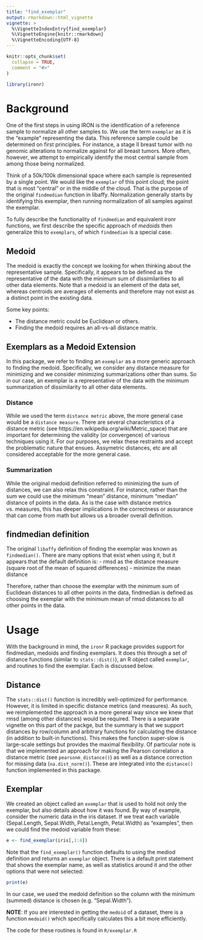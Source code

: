 ```yaml
---
title: "find_exemplar"
output: rmarkdown::html_vignette
vignette: >
  %\VignetteIndexEntry{find_exemplar}
  %\VignetteEngine{knitr::rmarkdown}
  %\VignetteEncoding{UTF-8}
---
```


```r
knitr::opts_chunk$set(
  collapse = TRUE,
  comment = "#>"
)
```

```r
library(ironr)
```

# Background

One of the first steps in using IRON is the identification of a reference
sample to normalize all other samples to. We use the term `exemplar` as
it is the "example" representing the data. This reference sample could be
determined on first principles. For instance, a stage II breast tumor with no
genomic alterations to normalize against for all breast tumors. More often,
however, we attempt to empirically identify the most central sample from among those
being normalized.

Think of a 50k/100k dimensional space where each sample is represented by a
single point. We would like the `exemplar` of this point cloud; the point that
is most "central" or in the middle of the cloud. That is the purpose of the
original `findmedian` function in libaffy. Normalization generally starts by
identifying this exemplar, then running normalization of all samples against 
the exemplar.

To fully describe the functionality of `findmedian` and equivalent ironr functions,
we first describe the specific approach of *medoids* then generalize this to
`exemplars`, of which `findmedian` is a special case.

## Medoid
The medoid is exactly the concept we looking for when thinking about the representative
sample. Specifically, it appears to be defined as the representative of the data with
the minimum sum of dissimilarities to all other data elements. Note that a medoid
is an element of the data set, whereas centroids are averages of elements and therefore
may not exist as a distinct point in the existing data. 

Some key points:

- The distance metric could be Euclidean or others.
- Finding the medoid requires an all-vs-all distance matrix.

## Exemplars as a Medoid Extension
In this package, we refer to finding an `exemplar` as a more generic approach to
finding the medoid. Specifically, we consider any distance measure for minimizing
and we consider minimizing summarizations other than sums. So in our case, an
exemplar is a representative of the data with the minimum summarization of dissimilarity
to all other data elements. 

### Distance
While we used the term `distance metric` above,
the more general case would be a `distance measure`. There are several characteristics
of a distance metric (see https://en.wikipedia.org/wiki/Metric_space) that are important
for determining the validity (or convergence) of various techniques using it. For
our purposes, we relax these restraints and accept the problematic nature that ensues.
Assymetric distances, etc are all considered acceptable for the more general case.

### Summarization
While the original medoid definition referred to minimizing the sum of distances,
we can also relax this constraint. For instance, rather than the sum we could use
the minimum "mean" distance, minimum "median" distance of points in the data. As
is the case with distance metrics vs. measures, this has deeper implications in the
correctness or assurance that can come from math but allows us a broader overall definition.


## findmedian definition
The original `libaffy` definition of finding the exemplar was known as `findmedian()`.
There are many options that exist when using it, but it appears that the default definition
is:
- rmsd as the distance measure (square root of the mean of squared differences)
- minimize the mean distance

Therefore, rather than choose the exemplar with the minimum sum of Euclidean distances
to all other points in the data, findmedian is defined as choosing the exemplar with
the minimum mean of rmsd distances to all other points in the data.


# Usage
With the background in mind, the `ironr` R package provides support for findmedian,
medoids and finding exemplars. It does this through a set of distance functions (similar
to `stats::dist()`), an R object called `exemplar`, and routines to find the exemplar. 
Each is discussed below.

## Distance
The `stats::dist()` function is incredibly well-optimized for performance. However, it
is limited in specific distance metrics (and measures). As such, we reimplemented the
approach in a more general way since we knew that rmsd (among other distances) would be
required. There is a separate vignette on this part of the packge, but the summary is 
that we support distances by row/column and arbitrary functions for calculating the
distance (in addition to built-in functions). This makes the function super-slow is
large-scale settings but provides the maximal flexibility. Of particular note is that
we implemented an approach for making the Pearson correlation a distance metric (see `pearsonm_distance()`)
as well as a distance correction for missing data (`na.dist_norm()`). These are
integrated into the `distance()` function implemented in this package.

## Exemplar
We created an object called an `exemplar` that is used to hold not only the exemplar,
but also details about how it was found. By way of example, consider the numeric data
in the iris dataset. If we treat each variable (Sepal.Length, Sepal.Width, Petal.Length,
Petal.Width) as "examples", then we could find the medoid variable from these:

```r
e <- find_exemplar(iris[,1:4])
```

Note that the `find_exemplar()` function defaults to using the mediod definition and
returns an `exemplar` object. There is a default print statement that shows the
exemplar name, as well as statistics around it and the other options that were not
selected:
```r
print(e)
```

In our case, we used the medoid definition so the column with the minimum 
(summed) distance is chosen (e.g. "Sepal.Width"). 

**NOTE**: If you are interested in getting the `medoid` of a dataset, there is
a function `medoid()` which specifically calculates this a bit more efficiently.


The code for these routines is found in `R/exemplar.R`
